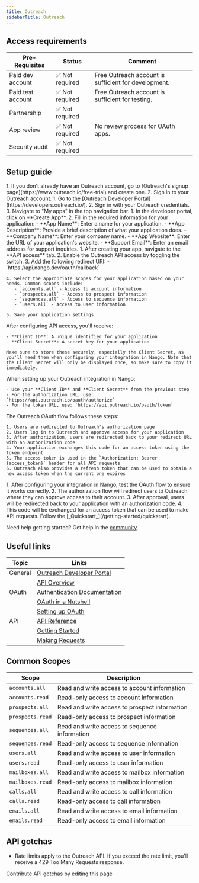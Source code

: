 ```yaml
---
title: Outreach
sidebarTitle: Outreach
---
```



<Overview />
<PreBuiltTooling />
<PreBuiltUseCases />

## Access requirements
| Pre-Requisites | Status | Comment|
| - | - | - |
| Paid dev account | ✅ Not required | Free Outreach account is sufficient for development. |
| Paid test account | ✅ Not required | Free Outreach account is sufficient for testing. |
| Partnership | ✅ Not required | |
| App review | ✅ Not required | No review process for OAuth apps. |
| Security audit | ✅ Not required | |


## Setup guide

<Steps>
  <Step title="Create an Outreach account">
    1. If you don't already have an Outreach account, go to [Outreach's signup page](https://www.outreach.io/free-trial) and create one.
    2. Sign in to your Outreach account.
  </Step>
  
  <Step title="Access the developer portal">
    1. Go to the [Outreach Developer Portal](https://developers.outreach.io/).
    2. Sign in with your Outreach credentials.
    3. Navigate to "My apps" in the top navigation bar.
  </Step>
  
  <Step title="Create a new Outreach app">
    1. In the developer portal, click on **Create App**.
    2. Fill in the required information for your application:
       - **App Name**: Enter a name for your application.
       - **App Description**: Provide a brief description of what your application does.
       - **Company Name**: Enter your company name.
       - **App Website**: Enter the URL of your application's website.
       - **Support Email**: Enter an email address for support inquiries.
  </Step>
  
  <Step title="Configure API access">
    1. After creating your app, navigate to the **API access** tab.
    2. Enable the Outreach API access by toggling the switch.
    3. Add the following redirect URI:
       - `https://api.nango.dev/oauth/callback`
    
    4. Select the appropriate scopes for your application based on your needs. Common scopes include:
       - `accounts.all` - Access to account information
       - `prospects.all` - Access to prospect information
       - `sequences.all` - Access to sequence information
       - `users.all` - Access to user information
    
    5. Save your application settings.
  </Step>
  
  <Step title="Obtain your OAuth credentials">
    After configuring API access, you'll receive:
    
    - **Client ID**: A unique identifier for your application
    - **Client Secret**: A secret key for your application
    
    Make sure to store these securely, especially the Client Secret, as you'll need them when configuring your integration in Nango. Note that the Client Secret will only be displayed once, so make sure to copy it immediately.
  </Step>
  
  <Step title="Configure your integration in Nango">
    When setting up your Outreach integration in Nango:
    
    - Use your **Client ID** and **Client Secret** from the previous step
    - For the authorization URL, use: `https://api.outreach.io/oauth/authorize`
    - For the token URL, use: `https://api.outreach.io/oauth/token`
  </Step>
  
  <Step title="Understand the OAuth flow">
    The Outreach OAuth flow follows these steps:
    
    1. Users are redirected to Outreach's authorization page
    2. Users log in to Outreach and approve access for your application
    3. After authorization, users are redirected back to your redirect URL with an authorization code
    4. Your application exchanges this code for an access token using the token endpoint
    5. The access token is used in the `Authorization: Bearer {access_token}` header for all API requests
    6. Outreach also provides a refresh token that can be used to obtain a new access token when the current one expires
  </Step>
  
  <Step title="Test the OAuth flow">
    1. After configuring your integration in Nango, test the OAuth flow to ensure it works correctly.
    2. The authorization flow will redirect users to Outreach where they can approve access to their account.
    3. After approval, users will be redirected back to your application with an authorization code.
    4. This code will be exchanged for an access token that can be used to make API requests.
  </Step>
  
  <Step title="Next">
    Follow the [_Quickstart_](/getting-started/quickstart).
  </Step>
</Steps>

<Tip>Need help getting started? Get help in the [community](https://nango.dev/slack).</Tip>


## Useful links

| Topic | Links | 
| - | - | 
| General | [Outreach Developer Portal](https://developers.outreach.io/) |
| | [API Overview](https://developers.outreach.io/api/) |
| OAuth | [Authentication Documentation](https://developers.outreach.io/api/oauth/) |
| | [OAuth in a Nutshell](https://developers.outreach.io/api/oauth/#oauth-in-a-nutshell) |
| | [Setting up OAuth](https://developers.outreach.io/api/oauth/#setting-up-oauth) |
| API | [API Reference](https://developers.outreach.io/api/reference/overview/) |
| | [Getting Started](https://developers.outreach.io/api/getting-started/) |
| | [Making Requests](https://developers.outreach.io/api/making-requests/) |

## Common Scopes

| Scope | Description |
| ----- | ----------- |
| `accounts.all` | Read and write access to account information |
| `accounts.read` | Read-only access to account information |
| `prospects.all` | Read and write access to prospect information |
| `prospects.read` | Read-only access to prospect information |
| `sequences.all` | Read and write access to sequence information |
| `sequences.read` | Read-only access to sequence information |
| `users.all` | Read and write access to user information |
| `users.read` | Read-only access to user information |
| `mailboxes.all` | Read and write access to mailbox information |
| `mailboxes.read` | Read-only access to mailbox information |
| `calls.all` | Read and write access to call information |
| `calls.read` | Read-only access to call information |
| `emails.all` | Read and write access to email information |
| `emails.read` | Read-only access to email information |

## API gotchas

- Rate limits apply to the Outreach API. If you exceed the rate limit, you'll receive a 429 Too Many Requests response.

<Note>Contribute API gotchas by [editing this page](https://github.com/nangohq/nango/tree/master/docs-v2/integrations/all/outreach.mdx)</Note>
